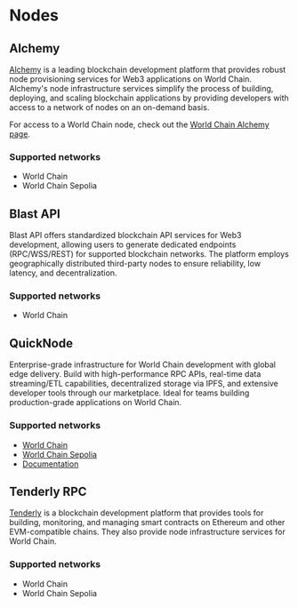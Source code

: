 # Nodes

## Alchemy

[Alchemy](https://alchemy.com/) is a leading blockchain development platform that provides robust node provisioning services for Web3 applications on World Chain. 
Alchemy's node infrastructure services simplify the process of building, deploying, and scaling
 blockchain applications by providing developers with access to a network of nodes on an on-demand basis.

For access to a World Chain node, check out the [World Chain Alchemy page](https://www.alchemy.com/world-chain).

### Supported networks

- World Chain
- World Chain Sepolia

## Blast API

Blast API offers standardized blockchain API services for Web3 development, allowing users to generate dedicated endpoints (RPC/WSS/REST) for supported blockchain networks. The platform employs geographically distributed third-party nodes to ensure reliability, low latency, and decentralization.

### Supported networks

- World Chain

## QuickNode

Enterprise-grade infrastructure for World Chain development with global edge delivery. Build with high-performance RPC APIs, real-time data streaming/ETL capabilities, decentralized storage via IPFS, and extensive developer tools through our marketplace. Ideal for teams building production-grade applications on World Chain.

### Supported networks

- [World Chain](https://www.quicknode.com/chains/worldchain)
- [World Chain Sepolia](https://www.quicknode.com/chains/worldchain)
- [Documentation](https://www.quicknode.com/chains/worldchain)

## Tenderly RPC

[Tenderly](https://tenderly.co/) is a blockchain development platform that provides tools for building, monitoring, and managing smart contracts on Ethereum and other EVM-compatible chains. They also provide node infrastructure services for World Chain.

### Supported networks

- World Chain
- World Chain Sepolia